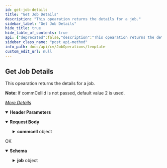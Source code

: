```yaml
---
id: get-job-details
title: "Get Job Details"
description: "This opearation returns the details for a job."
sidebar_label: "Get Job Details"
hide_title: true
hide_table_of_contents: true
api: {"deprecated":false,"description":"This opearation returns the details for a job.\n\n<b>\n Note:\n</b>\nIf commCellId is not passed, default value 2 is used.\n\n[_More Details_](http://documentation.commvault.com/commvault/v11/article?p=features/rest_api/operations/post_job_details.htm)\n","operationId":"Get Job Details","parameters":[{"description":"","in":"header","name":"Authtoken","required":true,"schema":{"example":"{{TOKEN}}","type":"string"}}],"tags":["Job Operations"],"requestBody":{"content":{"application/json":{"schema":{"type":"object","x-examples":{"Example 1":{"jobId":432}},"properties":{"jobId":{"type":"integer"},"commcell":{"type":"object","properties":{"commCellId":{"type":"integer"}}}}},"examples":{"Job Details with a different commCellId":{"value":{"jobId":0,"commcell":{"commCellId":0}}},"Job Details":{"value":{"jobId":432}},"Job Details - VM Backup":{"value":{"jobId":0,"commcell":{"commCellId":0}}}}}}},"responses":{"200":{"description":"OK","content":{"application/json":{"schema":{"type":"object","properties":{"job":{"type":"object","properties":{"jobDetail":{"type":"object","properties":{"detailInfo":{"type":"object","properties":{"sizeOfApplication":{"type":"string"},"transferTime":{"type":"string"},"unCompressedBytes":{"type":"integer"},"dataWritten":{"type":"string"},"dataXferedNetwork":{"type":"string"},"numOfObjects":{"type":"integer"},"sizeOfMediaOnDisk":{"type":"integer"},"savingsPercent":{"type":"string"},"startTime":{"type":"integer"},"throughPut":{"type":"string"},"endTime":{"type":"integer"},"compressedBytes":{"type":"integer"},"skippedItems":{"type":"integer"}}},"generalInfo":{"type":"object","properties":{"useScalableResourceAllocation":{"type":"string"},"backupType":{"type":"string"},"jobStartedFrom":{"type":"string"},"startTime":{"type":"integer"},"jobStartedBy":{"type":"string"},"priority":{"type":"integer"},"totalNumOfFiles":{"type":"integer"},"jobId":{"type":"integer"},"softwareCompression":{"type":"string"},"systemState":{"type":"string"},"operationType":{"type":"string"},"taskData":{"type":"object","properties":{"subtaskId":{"type":"integer"},"taskName":{"type":"string"},"taskId":{"type":"integer"}}},"subclient":{"type":"object","properties":{"clientName":{"type":"string"},"instanceName":{"type":"string"},"backupsetId":{"type":"integer"},"instanceId":{"type":"integer"},"subclientId":{"type":"integer"},"clientId":{"type":"integer"},"appName":{"type":"string"},"backupsetName":{"type":"string"},"applicationId":{"type":"integer"}}},"destinationClient":{"type":"object","properties":{"clientName":{"type":"string"}}}}},"progressInfo":{"type":"object","properties":{"reasonForJobDelay":{"type":"string"},"state":{"type":"string"}}}}}}}},"x-examples":{"Example 1":{"job":{"jobDetail":{"detailInfo":{"sizeOfApplication":"266793","transferTime":"27","unCompressedBytes":266793,"dataWritten":"0","dataXferedNetwork":"0","numOfObjects":0,"sizeOfMediaOnDisk":0,"savingsPercent":"100.00","startTime":1497264303,"throughPut":"0.03","endTime":1497264332,"compressedBytes":0,"skippedItems":2},"generalInfo":{"useScalableResourceAllocation":"Unavailable","backupType":"Unknown","jobStartedFrom":"Interactive","startTime":1497264303,"jobStartedBy":"testadmin","priority":-999,"totalNumOfFiles":-999,"jobId":432,"softwareCompression":"Off","systemState":"No","operationType":"Restore","taskData":{"subtaskId":198,"taskName":"","taskId":197},"subclient":{"clientName":"firewalltestcs","instanceName":"DefaultInstanceName","backupsetId":3,"instanceId":1,"subclientId":0,"clientId":2,"appName":"Windows File System","backupsetName":"defaultBackupSet","applicationId":33},"destinationClient":{"clientName":"firewalltestcs"}},"progressInfo":{"reasonForJobDelay":"","state":"Completed"}}}}}},"examples":{"Job Details":{"value":{"job":{"jobDetail":{"detailInfo":{"sizeOfApplication":"266793","transferTime":"27","unCompressedBytes":266793,"dataWritten":"0","dataXferedNetwork":"0","numOfObjects":0,"sizeOfMediaOnDisk":0,"savingsPercent":"100.00","startTime":1497264303,"throughPut":"0.03","endTime":1497264332,"compressedBytes":0,"skippedItems":2},"generalInfo":{"useScalableResourceAllocation":"Unavailable","backupType":"Unknown","jobStartedFrom":"Interactive","startTime":1497264303,"jobStartedBy":"testadmin","priority":-999,"totalNumOfFiles":-999,"jobId":432,"softwareCompression":"Off","systemState":"No","operationType":"Restore","taskData":{"subtaskId":198,"taskName":"","taskId":197},"subclient":{"clientName":"firewalltestcs","instanceName":"DefaultInstanceName","backupsetId":3,"instanceId":1,"subclientId":0,"clientId":2,"appName":"Windows File System","backupsetName":"defaultBackupSet","applicationId":33},"destinationClient":{"clientName":"firewalltestcs"}},"progressInfo":{"reasonForJobDelay":"","state":"Completed"}}}}},"Job Details with a different commCellId":{"value":{"job":{"jobDetail":{"detailInfo":{"sizeOfApplication":"45633966","scanFolderFailures":0,"dataWritten":"10881688","numOfObjects":75,"scanFileFailures":0,"startTime":1636452844,"skippedItems":0,"workflowInputsXml":"","failures":"0 Folders, 0 Files","backupFileFailures":0,"transferTime":"45","unCompressedBytes":45633966,"dataXferedNetwork":"10895704","backupFolderFailures":0,"numOfStreams":4,"sizeOfMediaOnDisk":10881688,"savingsPercent":"76.15","throughPut":"3.40","endTime":1636453101,"compressedBytes":10664099,"detailThroughput":{"readThroughPut":{"averageThroughput":2.25}},"xmlJobInfo":{"adminJobInfo":{},"rstJobInfo":{},"bkpJobInfo":{"genericJobDetails":{"compressionDetails":{"hardwareCompression":0}},"clientGroups":[{"_type_":28,"clientGroupId":1,"clientGroupName":"Infrastructure"},{"_type_":28,"clientGroupId":3,"clientGroupName":"Media Agents"}]}}},"generalInfo":{"agingOn":0,"vsaParentJobID":0,"opType":4,"useScalableResourceAllocation":"No","readThroughtputInMBPerSec":0,"totalFilesToDownload":0,"jobStartedBy":"testadmin","writeThroughtputInMBPerSec":0,"jobAttributes":288230376151711740,"jobAttributesEx":0,"backupOption":0,"priority":166,"jobId":1248,"operationType":"Backup","verificationType":2,"scanType":4,"snapToTapeStatus":0,"backupType":"Full","jobStartedFrom":"Interactive","startTime":1636452844,"jobIdActedOn":0,"pendingReasonErrorCode":"","mediaInventoryType":0,"snapDeferredCatalogStatus":0,"dataVerificationType":3,"softwareCompression":"Storage Policy","systemState":"No","encrypted":"No","dataSizeInMB":0,"workflow":{"workflowName":""},"mediaLibrary":{"libraryId":0},"logStoragePolicy":{"storagePolicyName":"","storagePolicyId":0},"destInstance":{"instanceName":"","instanceId":0},"subclient":{"clientName":"skma_2","instanceName":"DefaultInstanceName","displayName":"skma_2","backupsetId":1584,"instanceId":1,"subclientId":1635,"clientId":1325,"appName":"Windows File System","backupsetName":"defaultBackupSet","applicationId":33,"subclientName":"s-1"},"DDBdetails":{"sidbStoreId":0},"storagePolicy":{"storagePolicyName":"CCM_s-2","storagePolicyId":89},"destinationClient":{"clientId":0},"commcell":{"commCellId":6}},"progressInfo":{"reasonForJobDelay":"","state":"Completed","numOfFilesTransferred":75}}}}},"Job Details - VM Backup":{"value":{"job":{"jobDetail":{"detailInfo":{"sizeOfApplication":"string","transferTime":"string","unCompressedBytes":0,"dataWritten":"string","dataXferedNetwork":"string","numOfObjects":0,"sizeOfMediaOnDisk":0,"savingsPercent":"string","startTime":0,"throughPut":"string","endTime":0,"compressedBytes":0,"skippedItems":0},"generalInfo":{"useScalableResourceAllocation":"string","backupType":"string","jobStartedFrom":"string","startTime":0,"jobStartedBy":"string","priority":0,"totalNumOfFiles":0,"jobId":0,"softwareCompression":"string","systemState":"string","operationType":"string","taskData":{"subtaskId":0,"taskName":"string","taskId":0},"subclient":{"clientName":"string","instanceName":"string","backupsetId":0,"instanceId":0,"subclientId":0,"clientId":0,"appName":"string","backupsetName":"string","applicationId":0},"destinationClient":{"clientName":"string"}},"progressInfo":{"reasonForJobDelay":"string","state":"string"}}}}}}}}}},"method":"post","path":"/JobDetails","servers":[{"url":"http://{hostname}/webconsole/api","variables":{"hostname":{"default":"localhost","description":"Webconsole"}}}],"jsonRequestBodyExample":{"jobId":0,"commcell":{"commCellId":0}},"info":{"title":"Template","contact":{},"version":"1.0","description":"Template"},"postman":{"name":"Get Job Details","description":{"content":"This opearation returns the details for a job.\n\n<b>\n Note:\n</b>\nIf commCellId is not passed, default value 2 is used.\n\n[_More Details_](http://documentation.commvault.com/commvault/v11/article?p=features/rest_api/operations/post_job_details.htm)\n","type":"text/plain"},"url":{"path":["JobDetails"],"host":["{{baseUrl}}"],"query":[],"variable":[]},"header":[{"disabled":false,"description":{"content":"(Required) ","type":"text/plain"},"key":"Authtoken","value":""},{"key":"Content-Type","value":"application/json"},{"key":"Accept","value":"application/json"}],"method":"POST","body":{"mode":"raw","raw":"\"\"","options":{"raw":{"language":"json"}}}}}
sidebar_class_name: "post api-method"
info_path: docs/api/cv/JobOperations/template
custom_edit_url: null
---
```



## Get Job Details



This opearation returns the details for a job.

<b>
 Note:
</b>
If commCellId is not passed, default value 2 is used.

[_More Details_](http://documentation.commvault.com/commvault/v11/article?p=features/rest_api/operations/post_job_details.htm)


<details style={{"marginBottom":"1rem"}} data-collapsed={false} open={true}><summary style={{}}><strong>Header Parameters</strong></summary><div><ul><ParamsItem className={"paramsItem"} param={{"description":"","in":"header","name":"Authtoken","required":true,"schema":{"example":"{{TOKEN}}","type":"string"}}}></ParamsItem></ul></div></details><MimeTabs><TabItem label={"application/json"} value={"application/json-schema"}><details style={{}} data-collapsed={false} open={true}><summary style={{"textAlign":"left"}}><strong>Request Body</strong></summary><div style={{"textAlign":"left","marginLeft":"1rem"}}></div><ul style={{"marginLeft":"1rem"}}><SchemaItem collapsible={false} name={"jobId"} required={false} deprecated={undefined} schemaDescription={undefined} schemaName={"integer"} qualifierMessage={undefined} defaultValue={undefined}></SchemaItem><SchemaItem collapsible={true} className={"schemaItem"}><details style={{}}><summary style={{}}><strong>commcell</strong><span style={{"opacity":"0.6"}}> object</span></summary><div style={{"marginLeft":"1rem"}}><SchemaItem collapsible={false} name={"commCellId"} required={false} deprecated={undefined} schemaDescription={undefined} schemaName={"integer"} qualifierMessage={undefined} defaultValue={undefined}></SchemaItem></div></details></SchemaItem></ul></details></TabItem></MimeTabs><div><ApiTabs><TabItem label={"200"} value={"200"}><div>

OK

</div><div><MimeTabs schemaType={"response"}><TabItem label={"application/json"} value={"application/json"}><SchemaTabs><TabItem label={"Schema"} value={"Schema"}><details style={{}} data-collapsed={false} open={true}><summary style={{"textAlign":"left"}}><strong>Schema</strong></summary><div style={{"textAlign":"left","marginLeft":"1rem"}}></div><ul style={{"marginLeft":"1rem"}}><SchemaItem collapsible={true} className={"schemaItem"}><details style={{}}><summary style={{}}><strong>job</strong><span style={{"opacity":"0.6"}}> object</span></summary><div style={{"marginLeft":"1rem"}}><SchemaItem collapsible={true} className={"schemaItem"}><details style={{}}><summary style={{}}><strong>jobDetail</strong><span style={{"opacity":"0.6"}}> object</span></summary><div style={{"marginLeft":"1rem"}}><SchemaItem collapsible={true} className={"schemaItem"}><details style={{}}><summary style={{}}><strong>detailInfo</strong><span style={{"opacity":"0.6"}}> object</span></summary><div style={{"marginLeft":"1rem"}}><SchemaItem collapsible={false} name={"sizeOfApplication"} required={false} deprecated={undefined} schemaDescription={undefined} schemaName={"string"} qualifierMessage={undefined} defaultValue={undefined}></SchemaItem><SchemaItem collapsible={false} name={"transferTime"} required={false} deprecated={undefined} schemaDescription={undefined} schemaName={"string"} qualifierMessage={undefined} defaultValue={undefined}></SchemaItem><SchemaItem collapsible={false} name={"unCompressedBytes"} required={false} deprecated={undefined} schemaDescription={undefined} schemaName={"integer"} qualifierMessage={undefined} defaultValue={undefined}></SchemaItem><SchemaItem collapsible={false} name={"dataWritten"} required={false} deprecated={undefined} schemaDescription={undefined} schemaName={"string"} qualifierMessage={undefined} defaultValue={undefined}></SchemaItem><SchemaItem collapsible={false} name={"dataXferedNetwork"} required={false} deprecated={undefined} schemaDescription={undefined} schemaName={"string"} qualifierMessage={undefined} defaultValue={undefined}></SchemaItem><SchemaItem collapsible={false} name={"numOfObjects"} required={false} deprecated={undefined} schemaDescription={undefined} schemaName={"integer"} qualifierMessage={undefined} defaultValue={undefined}></SchemaItem><SchemaItem collapsible={false} name={"sizeOfMediaOnDisk"} required={false} deprecated={undefined} schemaDescription={undefined} schemaName={"integer"} qualifierMessage={undefined} defaultValue={undefined}></SchemaItem><SchemaItem collapsible={false} name={"savingsPercent"} required={false} deprecated={undefined} schemaDescription={undefined} schemaName={"string"} qualifierMessage={undefined} defaultValue={undefined}></SchemaItem><SchemaItem collapsible={false} name={"startTime"} required={false} deprecated={undefined} schemaDescription={undefined} schemaName={"integer"} qualifierMessage={undefined} defaultValue={undefined}></SchemaItem><SchemaItem collapsible={false} name={"throughPut"} required={false} deprecated={undefined} schemaDescription={undefined} schemaName={"string"} qualifierMessage={undefined} defaultValue={undefined}></SchemaItem><SchemaItem collapsible={false} name={"endTime"} required={false} deprecated={undefined} schemaDescription={undefined} schemaName={"integer"} qualifierMessage={undefined} defaultValue={undefined}></SchemaItem><SchemaItem collapsible={false} name={"compressedBytes"} required={false} deprecated={undefined} schemaDescription={undefined} schemaName={"integer"} qualifierMessage={undefined} defaultValue={undefined}></SchemaItem><SchemaItem collapsible={false} name={"skippedItems"} required={false} deprecated={undefined} schemaDescription={undefined} schemaName={"integer"} qualifierMessage={undefined} defaultValue={undefined}></SchemaItem></div></details></SchemaItem><SchemaItem collapsible={true} className={"schemaItem"}><details style={{}}><summary style={{}}><strong>generalInfo</strong><span style={{"opacity":"0.6"}}> object</span></summary><div style={{"marginLeft":"1rem"}}><SchemaItem collapsible={false} name={"useScalableResourceAllocation"} required={false} deprecated={undefined} schemaDescription={undefined} schemaName={"string"} qualifierMessage={undefined} defaultValue={undefined}></SchemaItem><SchemaItem collapsible={false} name={"backupType"} required={false} deprecated={undefined} schemaDescription={undefined} schemaName={"string"} qualifierMessage={undefined} defaultValue={undefined}></SchemaItem><SchemaItem collapsible={false} name={"jobStartedFrom"} required={false} deprecated={undefined} schemaDescription={undefined} schemaName={"string"} qualifierMessage={undefined} defaultValue={undefined}></SchemaItem><SchemaItem collapsible={false} name={"startTime"} required={false} deprecated={undefined} schemaDescription={undefined} schemaName={"integer"} qualifierMessage={undefined} defaultValue={undefined}></SchemaItem><SchemaItem collapsible={false} name={"jobStartedBy"} required={false} deprecated={undefined} schemaDescription={undefined} schemaName={"string"} qualifierMessage={undefined} defaultValue={undefined}></SchemaItem><SchemaItem collapsible={false} name={"priority"} required={false} deprecated={undefined} schemaDescription={undefined} schemaName={"integer"} qualifierMessage={undefined} defaultValue={undefined}></SchemaItem><SchemaItem collapsible={false} name={"totalNumOfFiles"} required={false} deprecated={undefined} schemaDescription={undefined} schemaName={"integer"} qualifierMessage={undefined} defaultValue={undefined}></SchemaItem><SchemaItem collapsible={false} name={"jobId"} required={false} deprecated={undefined} schemaDescription={undefined} schemaName={"integer"} qualifierMessage={undefined} defaultValue={undefined}></SchemaItem><SchemaItem collapsible={false} name={"softwareCompression"} required={false} deprecated={undefined} schemaDescription={undefined} schemaName={"string"} qualifierMessage={undefined} defaultValue={undefined}></SchemaItem><SchemaItem collapsible={false} name={"systemState"} required={false} deprecated={undefined} schemaDescription={undefined} schemaName={"string"} qualifierMessage={undefined} defaultValue={undefined}></SchemaItem><SchemaItem collapsible={false} name={"operationType"} required={false} deprecated={undefined} schemaDescription={undefined} schemaName={"string"} qualifierMessage={undefined} defaultValue={undefined}></SchemaItem><SchemaItem collapsible={true} className={"schemaItem"}><details style={{}}><summary style={{}}><strong>taskData</strong><span style={{"opacity":"0.6"}}> object</span></summary><div style={{"marginLeft":"1rem"}}><SchemaItem collapsible={false} name={"subtaskId"} required={false} deprecated={undefined} schemaDescription={undefined} schemaName={"integer"} qualifierMessage={undefined} defaultValue={undefined}></SchemaItem><SchemaItem collapsible={false} name={"taskName"} required={false} deprecated={undefined} schemaDescription={undefined} schemaName={"string"} qualifierMessage={undefined} defaultValue={undefined}></SchemaItem><SchemaItem collapsible={false} name={"taskId"} required={false} deprecated={undefined} schemaDescription={undefined} schemaName={"integer"} qualifierMessage={undefined} defaultValue={undefined}></SchemaItem></div></details></SchemaItem><SchemaItem collapsible={true} className={"schemaItem"}><details style={{}}><summary style={{}}><strong>subclient</strong><span style={{"opacity":"0.6"}}> object</span></summary><div style={{"marginLeft":"1rem"}}><SchemaItem collapsible={false} name={"clientName"} required={false} deprecated={undefined} schemaDescription={undefined} schemaName={"string"} qualifierMessage={undefined} defaultValue={undefined}></SchemaItem><SchemaItem collapsible={false} name={"instanceName"} required={false} deprecated={undefined} schemaDescription={undefined} schemaName={"string"} qualifierMessage={undefined} defaultValue={undefined}></SchemaItem><SchemaItem collapsible={false} name={"backupsetId"} required={false} deprecated={undefined} schemaDescription={undefined} schemaName={"integer"} qualifierMessage={undefined} defaultValue={undefined}></SchemaItem><SchemaItem collapsible={false} name={"instanceId"} required={false} deprecated={undefined} schemaDescription={undefined} schemaName={"integer"} qualifierMessage={undefined} defaultValue={undefined}></SchemaItem><SchemaItem collapsible={false} name={"subclientId"} required={false} deprecated={undefined} schemaDescription={undefined} schemaName={"integer"} qualifierMessage={undefined} defaultValue={undefined}></SchemaItem><SchemaItem collapsible={false} name={"clientId"} required={false} deprecated={undefined} schemaDescription={undefined} schemaName={"integer"} qualifierMessage={undefined} defaultValue={undefined}></SchemaItem><SchemaItem collapsible={false} name={"appName"} required={false} deprecated={undefined} schemaDescription={undefined} schemaName={"string"} qualifierMessage={undefined} defaultValue={undefined}></SchemaItem><SchemaItem collapsible={false} name={"backupsetName"} required={false} deprecated={undefined} schemaDescription={undefined} schemaName={"string"} qualifierMessage={undefined} defaultValue={undefined}></SchemaItem><SchemaItem collapsible={false} name={"applicationId"} required={false} deprecated={undefined} schemaDescription={undefined} schemaName={"integer"} qualifierMessage={undefined} defaultValue={undefined}></SchemaItem></div></details></SchemaItem><SchemaItem collapsible={true} className={"schemaItem"}><details style={{}}><summary style={{}}><strong>destinationClient</strong><span style={{"opacity":"0.6"}}> object</span></summary><div style={{"marginLeft":"1rem"}}><SchemaItem collapsible={false} name={"clientName"} required={false} deprecated={undefined} schemaDescription={undefined} schemaName={"string"} qualifierMessage={undefined} defaultValue={undefined}></SchemaItem></div></details></SchemaItem></div></details></SchemaItem><SchemaItem collapsible={true} className={"schemaItem"}><details style={{}}><summary style={{}}><strong>progressInfo</strong><span style={{"opacity":"0.6"}}> object</span></summary><div style={{"marginLeft":"1rem"}}><SchemaItem collapsible={false} name={"reasonForJobDelay"} required={false} deprecated={undefined} schemaDescription={undefined} schemaName={"string"} qualifierMessage={undefined} defaultValue={undefined}></SchemaItem><SchemaItem collapsible={false} name={"state"} required={false} deprecated={undefined} schemaDescription={undefined} schemaName={"string"} qualifierMessage={undefined} defaultValue={undefined}></SchemaItem></div></details></SchemaItem></div></details></SchemaItem></div></details></SchemaItem></ul></details></TabItem><TabItem label={"Example (from schema)"} value={"Example (from schema)"}><ResponseSamples responseExample={"{\n  \"job\": {\n    \"jobDetail\": {\n      \"detailInfo\": {\n        \"sizeOfApplication\": \"string\",\n        \"transferTime\": \"string\",\n        \"unCompressedBytes\": 0,\n        \"dataWritten\": \"string\",\n        \"dataXferedNetwork\": \"string\",\n        \"numOfObjects\": 0,\n        \"sizeOfMediaOnDisk\": 0,\n        \"savingsPercent\": \"string\",\n        \"startTime\": 0,\n        \"throughPut\": \"string\",\n        \"endTime\": 0,\n        \"compressedBytes\": 0,\n        \"skippedItems\": 0\n      },\n      \"generalInfo\": {\n        \"useScalableResourceAllocation\": \"string\",\n        \"backupType\": \"string\",\n        \"jobStartedFrom\": \"string\",\n        \"startTime\": 0,\n        \"jobStartedBy\": \"string\",\n        \"priority\": 0,\n        \"totalNumOfFiles\": 0,\n        \"jobId\": 0,\n        \"softwareCompression\": \"string\",\n        \"systemState\": \"string\",\n        \"operationType\": \"string\",\n        \"taskData\": {\n          \"subtaskId\": 0,\n          \"taskName\": \"string\",\n          \"taskId\": 0\n        },\n        \"subclient\": {\n          \"clientName\": \"string\",\n          \"instanceName\": \"string\",\n          \"backupsetId\": 0,\n          \"instanceId\": 0,\n          \"subclientId\": 0,\n          \"clientId\": 0,\n          \"appName\": \"string\",\n          \"backupsetName\": \"string\",\n          \"applicationId\": 0\n        },\n        \"destinationClient\": {\n          \"clientName\": \"string\"\n        }\n      },\n      \"progressInfo\": {\n        \"reasonForJobDelay\": \"string\",\n        \"state\": \"string\"\n      }\n    }\n  }\n}"} language={"json"}></ResponseSamples></TabItem><TabItem label={" Job  Details"} value={" Job  Details"}><ResponseSamples responseExample={"{\n  \"job\": {\n    \"jobDetail\": {\n      \"detailInfo\": {\n        \"sizeOfApplication\": \"266793\",\n        \"transferTime\": \"27\",\n        \"unCompressedBytes\": 266793,\n        \"dataWritten\": \"0\",\n        \"dataXferedNetwork\": \"0\",\n        \"numOfObjects\": 0,\n        \"sizeOfMediaOnDisk\": 0,\n        \"savingsPercent\": \"100.00\",\n        \"startTime\": 1497264303,\n        \"throughPut\": \"0.03\",\n        \"endTime\": 1497264332,\n        \"compressedBytes\": 0,\n        \"skippedItems\": 2\n      },\n      \"generalInfo\": {\n        \"useScalableResourceAllocation\": \"Unavailable\",\n        \"backupType\": \"Unknown\",\n        \"jobStartedFrom\": \"Interactive\",\n        \"startTime\": 1497264303,\n        \"jobStartedBy\": \"testadmin\",\n        \"priority\": -999,\n        \"totalNumOfFiles\": -999,\n        \"jobId\": 432,\n        \"softwareCompression\": \"Off\",\n        \"systemState\": \"No\",\n        \"operationType\": \"Restore\",\n        \"taskData\": {\n          \"subtaskId\": 198,\n          \"taskName\": \"\",\n          \"taskId\": 197\n        },\n        \"subclient\": {\n          \"clientName\": \"firewalltestcs\",\n          \"instanceName\": \"DefaultInstanceName\",\n          \"backupsetId\": 3,\n          \"instanceId\": 1,\n          \"subclientId\": 0,\n          \"clientId\": 2,\n          \"appName\": \"Windows File System\",\n          \"backupsetName\": \"defaultBackupSet\",\n          \"applicationId\": 33\n        },\n        \"destinationClient\": {\n          \"clientName\": \"firewalltestcs\"\n        }\n      },\n      \"progressInfo\": {\n        \"reasonForJobDelay\": \"\",\n        \"state\": \"Completed\"\n      }\n    }\n  }\n}"} language={"json"}></ResponseSamples></TabItem><TabItem label={" Job  Details with a different comm Cell Id"} value={" Job  Details with a different comm Cell Id"}><ResponseSamples responseExample={"{\n  \"job\": {\n    \"jobDetail\": {\n      \"detailInfo\": {\n        \"sizeOfApplication\": \"45633966\",\n        \"scanFolderFailures\": 0,\n        \"dataWritten\": \"10881688\",\n        \"numOfObjects\": 75,\n        \"scanFileFailures\": 0,\n        \"startTime\": 1636452844,\n        \"skippedItems\": 0,\n        \"workflowInputsXml\": \"\",\n        \"failures\": \"0 Folders, 0 Files\",\n        \"backupFileFailures\": 0,\n        \"transferTime\": \"45\",\n        \"unCompressedBytes\": 45633966,\n        \"dataXferedNetwork\": \"10895704\",\n        \"backupFolderFailures\": 0,\n        \"numOfStreams\": 4,\n        \"sizeOfMediaOnDisk\": 10881688,\n        \"savingsPercent\": \"76.15\",\n        \"throughPut\": \"3.40\",\n        \"endTime\": 1636453101,\n        \"compressedBytes\": 10664099,\n        \"detailThroughput\": {\n          \"readThroughPut\": {\n            \"averageThroughput\": 2.25\n          }\n        },\n        \"xmlJobInfo\": {\n          \"adminJobInfo\": {},\n          \"rstJobInfo\": {},\n          \"bkpJobInfo\": {\n            \"genericJobDetails\": {\n              \"compressionDetails\": {\n                \"hardwareCompression\": 0\n              }\n            },\n            \"clientGroups\": [\n              {\n                \"_type_\": 28,\n                \"clientGroupId\": 1,\n                \"clientGroupName\": \"Infrastructure\"\n              },\n              {\n                \"_type_\": 28,\n                \"clientGroupId\": 3,\n                \"clientGroupName\": \"Media Agents\"\n              }\n            ]\n          }\n        }\n      },\n      \"generalInfo\": {\n        \"agingOn\": 0,\n        \"vsaParentJobID\": 0,\n        \"opType\": 4,\n        \"useScalableResourceAllocation\": \"No\",\n        \"readThroughtputInMBPerSec\": 0,\n        \"totalFilesToDownload\": 0,\n        \"jobStartedBy\": \"testadmin\",\n        \"writeThroughtputInMBPerSec\": 0,\n        \"jobAttributes\": 288230376151711740,\n        \"jobAttributesEx\": 0,\n        \"backupOption\": 0,\n        \"priority\": 166,\n        \"jobId\": 1248,\n        \"operationType\": \"Backup\",\n        \"verificationType\": 2,\n        \"scanType\": 4,\n        \"snapToTapeStatus\": 0,\n        \"backupType\": \"Full\",\n        \"jobStartedFrom\": \"Interactive\",\n        \"startTime\": 1636452844,\n        \"jobIdActedOn\": 0,\n        \"pendingReasonErrorCode\": \"\",\n        \"mediaInventoryType\": 0,\n        \"snapDeferredCatalogStatus\": 0,\n        \"dataVerificationType\": 3,\n        \"softwareCompression\": \"Storage Policy\",\n        \"systemState\": \"No\",\n        \"encrypted\": \"No\",\n        \"dataSizeInMB\": 0,\n        \"workflow\": {\n          \"workflowName\": \"\"\n        },\n        \"mediaLibrary\": {\n          \"libraryId\": 0\n        },\n        \"logStoragePolicy\": {\n          \"storagePolicyName\": \"\",\n          \"storagePolicyId\": 0\n        },\n        \"destInstance\": {\n          \"instanceName\": \"\",\n          \"instanceId\": 0\n        },\n        \"subclient\": {\n          \"clientName\": \"skma_2\",\n          \"instanceName\": \"DefaultInstanceName\",\n          \"displayName\": \"skma_2\",\n          \"backupsetId\": 1584,\n          \"instanceId\": 1,\n          \"subclientId\": 1635,\n          \"clientId\": 1325,\n          \"appName\": \"Windows File System\",\n          \"backupsetName\": \"defaultBackupSet\",\n          \"applicationId\": 33,\n          \"subclientName\": \"s-1\"\n        },\n        \"DDBdetails\": {\n          \"sidbStoreId\": 0\n        },\n        \"storagePolicy\": {\n          \"storagePolicyName\": \"CCM_s-2\",\n          \"storagePolicyId\": 89\n        },\n        \"destinationClient\": {\n          \"clientId\": 0\n        },\n        \"commcell\": {\n          \"commCellId\": 6\n        }\n      },\n      \"progressInfo\": {\n        \"reasonForJobDelay\": \"\",\n        \"state\": \"Completed\",\n        \"numOfFilesTransferred\": 75\n      }\n    }\n  }\n}"} language={"json"}></ResponseSamples></TabItem><TabItem label={" Job  Details -  V M  Backup"} value={" Job  Details -  V M  Backup"}><ResponseSamples responseExample={"{\n  \"job\": {\n    \"jobDetail\": {\n      \"detailInfo\": {\n        \"sizeOfApplication\": \"string\",\n        \"transferTime\": \"string\",\n        \"unCompressedBytes\": 0,\n        \"dataWritten\": \"string\",\n        \"dataXferedNetwork\": \"string\",\n        \"numOfObjects\": 0,\n        \"sizeOfMediaOnDisk\": 0,\n        \"savingsPercent\": \"string\",\n        \"startTime\": 0,\n        \"throughPut\": \"string\",\n        \"endTime\": 0,\n        \"compressedBytes\": 0,\n        \"skippedItems\": 0\n      },\n      \"generalInfo\": {\n        \"useScalableResourceAllocation\": \"string\",\n        \"backupType\": \"string\",\n        \"jobStartedFrom\": \"string\",\n        \"startTime\": 0,\n        \"jobStartedBy\": \"string\",\n        \"priority\": 0,\n        \"totalNumOfFiles\": 0,\n        \"jobId\": 0,\n        \"softwareCompression\": \"string\",\n        \"systemState\": \"string\",\n        \"operationType\": \"string\",\n        \"taskData\": {\n          \"subtaskId\": 0,\n          \"taskName\": \"string\",\n          \"taskId\": 0\n        },\n        \"subclient\": {\n          \"clientName\": \"string\",\n          \"instanceName\": \"string\",\n          \"backupsetId\": 0,\n          \"instanceId\": 0,\n          \"subclientId\": 0,\n          \"clientId\": 0,\n          \"appName\": \"string\",\n          \"backupsetName\": \"string\",\n          \"applicationId\": 0\n        },\n        \"destinationClient\": {\n          \"clientName\": \"string\"\n        }\n      },\n      \"progressInfo\": {\n        \"reasonForJobDelay\": \"string\",\n        \"state\": \"string\"\n      }\n    }\n  }\n}"} language={"json"}></ResponseSamples></TabItem></SchemaTabs></TabItem></MimeTabs></div></TabItem></ApiTabs></div>
      